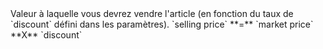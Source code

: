   <Accordion icon="input-numeric" title="Selling price">
    <ResponseField name="selling price" type="decimal">
      Valeur à laquelle vous devrez vendre l'article (en fonction du taux de `discount` défini dans les paramètres). 
      `selling price` **=** `market price` **X** `discount`
    </ResponseField>
  </Accordion>